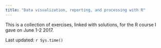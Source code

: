 ```yaml
---
title: "Data visualization, reporting, and processing with R"
---
```


This is a collection of exercises, linked with solutions, for the R course I gave on June 1-2 2017.

Last updated: `r Sys.time()`
